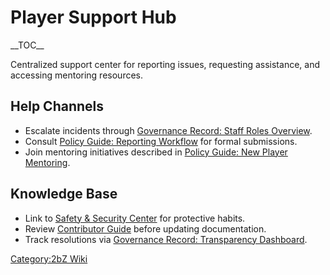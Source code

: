 {{Short description|Centralized support center for reporting issues, requesting assistance, and accessing mentoring resources}}
= Player Support Hub =
{{2bZ Navbox}}
__TOC__

Centralized support center for reporting issues, requesting assistance, and accessing
mentoring resources.

== Help Channels ==
* Escalate incidents through [[Governance Record: Staff Roles Overview]].
* Consult [[Policy Guide: Reporting Workflow]] for formal submissions.
* Join mentoring initiatives described in [[Policy Guide: New Player Mentoring]].

== Knowledge Base ==
* Link to [[Safety & Security Center]] for protective habits.
* Review [[Contributor Guide]] before updating documentation.
* Track resolutions via [[Governance Record: Transparency Dashboard]].

[[Category:2bZ Wiki]]
